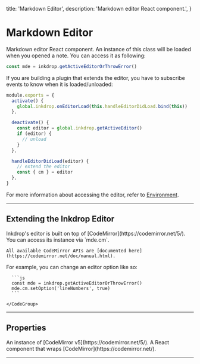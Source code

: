   title: 'Markdown Editor',
  description: 'Markdown editor React component.',
}

# Markdown Editor

Markdown editor React component. An instance of this class will be loaded when you opened a note.
You can access it as following:

```js
const mde = inkdrop.getActiveEditorOrThrowError()
```

If you are building a plugin that extends the editor, you have to subscribe events to know when it is loaded/unloaded:

```js
module.exports = {
  activate() {
    global.inkdrop.onEditorLoad(this.handleEditorDidLoad.bind(this))
  },

  deactivate() {
    const editor = global.inkdrop.getActiveEditor()
    if (editor) {
      // unload
    }
  },

  handleEditorDidLoad(editor) {
    // extend the editor
    const { cm } = editor
  },
}
```

For more information about accessing the editor, refer to [Environment](/modules/environment).

---

## Extending the Inkdrop Editor

<Row>
  <Col>
    Inkdrop's editor is built on top of [CodeMirror](https://codemirror.net/5/).
    You can access its instance via `mde.cm`.

    All available CodeMirror APIs are [documented here](https://codemirror.net/doc/manual.html).

  </Col>
  <Col sticky>
    For example, you can change an editor option like so:
    <CodeGroup title="Example">

      ```js
      const mde = inkdrop.getActiveEditorOrThrowError()
      mde.cm.setOption('lineNumbers', true)
      ```

    </CodeGroup>

  </Col>
</Row>

---

## Properties

<Properties>
  <Property name="cm" type="CodeMirror.Editor">
    An instance of [CodeMirror v5](https://codemirror.net/5/).
  </Property>
  <Property name="wrapper" type="React.Component">
    A React component that wraps [CodeMirror](https://codemirror.net/).
  </Property>
</Properties>

---
